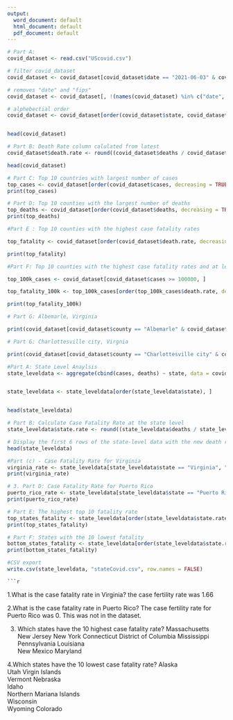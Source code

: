 ```yaml
---
output:
  word_document: default
  html_document: default
  pdf_document: default
---
```

```r
# Part A: 
covid_dataset <- read.csv("UScovid.csv")

# filter covid_dataset
covid_dataset <- covid_dataset[covid_dataset$date == "2021-06-03" & covid_dataset$county != "Unknown", ]

# removes "date" and "fips"
covid_dataset <- covid_dataset[, !(names(covid_dataset) %in% c("date", "fips"))]

# alphebectial order
covid_dataset <- covid_dataset[order(covid_dataset$state, covid_dataset$county), ]


head(covid_dataset)
```


```r
# Part B: Death Rate column calulated from latest
covid_dataset$death.rate <- round((covid_dataset$deaths / covid_dataset$cases) * 100, 2)

head(covid_dataset)

```



```r
# Part C: Top 10 countries with largest number of cases
top_cases <- covid_dataset[order(covid_dataset$cases, decreasing = TRUE), ][1:10, c("state", "county", "cases", "deaths", "death.rate")]
print(top_cases)
```
```r
# Part D: Top 10 counties with the largest number of deaths
top_deaths <- covid_dataset[order(covid_dataset$deaths, decreasing = TRUE), ][1:10, c("state", "county", "cases", "deaths", "death.rate")]
print(top_deaths)
```
```r
#Part E : Top 10 counties with the highest case fatality rates

top_fatality <- covid_dataset[order(covid_dataset$death.rate, decreasing = TRUE), ][1:10, c("state", "county", "cases", "deaths", "death.rate")]

print(top_fatality)
```

```r
#Part F: Top 10 counties with the highest case fatality rates and at least 100,000 cases

top_100k_cases <- covid_dataset[covid_dataset$cases >= 100000, ]

top_fatality_100k <- top_100k_cases[order(top_100k_cases$death.rate, decreasing = TRUE), ][1:10, c("state", "county", "cases", "deaths", "death.rate")]

print(top_fatality_100k)


```
```r
# Part G: Albemarle, Virginia

print(covid_dataset[covid_dataset$county == "Albemarle" & covid_dataset$state == "Virginia", c("county", "state", "cases", "deaths", "death.rate")])


```
```r
# Part G: Charlottesville city, Virgnia

print(covid_dataset[covid_dataset$county == "Charlottesville city" & covid_dataset$state == "Virginia", c("county", "state", "cases", "deaths", "death.rate")])
```

```r
#Part A: State Level Anaylsis
state_leveldata <- aggregate(cbind(cases, deaths) ~ state, data = covid_dataset, sum)


state_leveldata <- state_leveldata[order(state_leveldata$state), ]


head(state_leveldata)
```
```r
# Part B: Calculate Case Fatality Rate at the state level
state_leveldata$state.rate <- round((state_leveldata$deaths / state_leveldata$cases) * 100, 2)

# Display the first 6 rows of the state-level data with the new death rate column
head(state_leveldata)

```

```r
#Part (c) - Case Fatality Rate for Virginia
virginia_rate <- state_leveldata[state_leveldata$state == "Virginia", "state.rate"]
print(virginia_rate)


```
```r
# 3. Part D: Case Fatality Rate for Puerto Rico
puerto_rico_rate <- state_leveldata[state_leveldata$state == "Puerto Rico", "state.rate"]
print(puerto_rico_rate)
```

```r
# Part E: The highest top 10 fatality rate
top_states_fatality <- state_leveldata[order(state_leveldata$state.rate, decreasing = TRUE), ][1:10, ]
print(top_states_fatality)

```
```r
# Part F: States with the 10 lowest fatality 
bottom_states_fatality <- state_leveldata[order(state_leveldata$state.rate, decreasing = FALSE), ][1:10, ]
print(bottom_states_fatality)
```
```r
#CSV export
write.csv(state_leveldata, "stateCovid.csv", row.names = FALSE)
```
```
```r


```

1.What is the case fatality rate in Virginia? the case fertility rate was 1.66

2.What is the case fatality rate in Puerto Rico? The case fertility rate for Puerto Rico was 0. This was not in the dataset.

3. Which states have the 10 highest case fatality rate? 
Massachusetts	
New Jersey
New York
Connecticut	
District of Columbia
Mississippi
Pennsylvania
Louisiana	
New Mexico
Maryland

4.Which states have the 10 lowest case fatality rate?
Alaska	
Utah
Virgin Islands	
Vermont	
Nebraska	
Idaho	
Northern Mariana Islands	
Wisconsin	
Wyoming
Colorado

